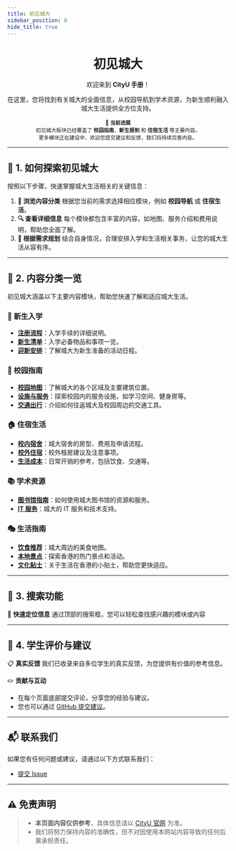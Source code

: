```yaml
---
title: 初见城大
sidebar_position: 0
hide_title: true
---
```


<div align="center" style={{ lineHeight: '1.5', fontSize: '0.9rem' }}>
    <h1 style={{ marginBottom: '0.5rem', fontSize: '2.5rem', background: 'linear-gradient(90deg, #de6f31, #da542b, #bf1846, #9f0c43)', WebkitBackgroundClip: 'text', WebkitTextFillColor: 'transparent' }}><strong>初见城大</strong></h1>
    <p style={{ marginBottom: '0.5rem', color: '#555' }}>欢迎来到 <strong>CityU 手册</strong>！</p>
    <p style={{ marginBottom: '0.5rem', color: '#555' }}>在这里，您将找到有关城大的全面信息，从校园导航到学术资源，为新生顺利融入城大生活提供全方位支持。</p>
    <small style={{ fontSize: '0.6rem', color: '#777' }}>
        🌟 <strong>当前进展</strong><br />
        初见城大板块已经覆盖了 <strong>校园指南</strong>、<strong>新生报到</strong> 和 <strong>住宿生活</strong> 等主要内容。<br />
        更多模块正在建设中，欢迎您提交建议和反馈，我们将持续完善内容。<br />
    </small>
</div>

---

## 🚀 **1. 如何探索初见城大**

按照以下步骤，快速掌握城大生活相关的关键信息：

1. **📂 浏览内容分类**
根据您当前的需求选择相应模块，例如 **校园导航** 或 **住宿生活**。
2. **🔍 查看详细信息**
每个模块都包含丰富的内容，如地图、服务介绍和费用说明，帮助您全面了解。
3. **📝 根据需求规划**
结合自身情况，合理安排入学和生活相关事务，让您的城大生活从容有序。

---

## 📑 **2. 内容分类一览**

初见城大涵盖以下主要内容模块，帮助您快速了解和适应城大生活。

### 🏫 新生入学
- **[注册流程](./NewStudentOnboarding/RegistrationProcess)**：入学手续的详细说明。
- **[新生清单](./NewStudentOnboarding/Checklist)**：入学必备物品和事项一览。
- **[迎新安排](./NewStudentOnboarding/OrientationSchedule)**：了解城大为新生准备的活动日程。

### 📘 校园指南
- **[校园地图](./CampusGuide/CampusMap)**：了解城大的各个区域及主要建筑位置。
- **[设施与服务](./CampusGuide/FacilitiesAndServices)**：探索校园内的服务设施，如学习空间、健身房等。
- **[交通出行](./CampusGuide/Transportation)**：介绍如何往返城大及校园周边的交通工具。

### 🏠 住宿生活
- **[校内宿舍](./AccommodationAndLiving/OnCampusHousing)**：城大宿舍的房型、费用及申请流程。
- **[校外住宿](./AccommodationAndLiving/OffCampusHousing)**：校外租房建议及注意事项。
- **[生活成本](./AccommodationAndLiving/LivingCosts)**：日常开销的参考，包括饮食、交通等。

### 📚 学术资源
- **[图书馆指南](./AcademicResources/LibraryGuide)**：如何使用城大图书馆的资源和服务。
- **[IT 服务](./AcademicResources/ITServices)**：城大的 IT 服务和技术支持。

### 🎭 生活指南
- **[饮食推荐](./LifeGuide/FoodAndDining)**：城大周边的美食地图。
- **[本地景点](./LifeGuide/LocalAttractions)**：探索香港的热门景点和活动。
- **[文化贴士](./LifeGuide/CulturalTips)**：关于生活在香港的小贴士，帮助您更快适应。

---

## 🔎 **3. 搜索功能**

🎯 **快速定位信息**
通过顶部的搜索框，您可以轻松查找感兴趣的模块或内容

---

## 💬 **4. 学生评价与建议**

📋 **真实反馈**
我们已收录来自多位学生的真实反馈，为您提供有价值的参考信息。

✏️ **贡献与互动**
- 在每个页面底部提交评论，分享您的经验与建议。
- 您也可以通过 [GitHub 提交建议](https://github.com/penjc/cityU-navigator/issues)。

---

## 📬 **联系我们**

如果您有任何问题或建议，请通过以下方式联系我们：
- [提交 Issue](https://github.com/penjc/cityU-navigator/issues)

---

## ⚠️ **免责声明**

> - **本页面内容仅供参考**，具体信息请以 [CityU 官网](https://www.cityu.edu.hk) 为准。
> - 我们将努力保持内容的准确性，但不对因使用本网站内容导致的任何后果承担责任。